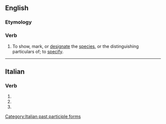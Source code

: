 ==English==

===Etymology===
{{suffix|en|specific|ate}}

===Verb===
{{en-verb|specificat}}

# {{lb|en|obsolete|transitive}} To show, mark, or [[designate]] the [[species]], or the distinguishing particulars of; to [[specify]].
#: {{rfquotek|Sir M. Hale}}

{{Webster 1913}}

----

==Italian==

===Verb===
{{head|it|verb form}}

# {{inflection of|specificare||2|p|pres|indc|lang=it}}
# {{inflection of|specificare||2|p|impr|lang=it}}
# {{feminine plural of|specificato|lang=it}}

[[Category:Italian past participle forms]]